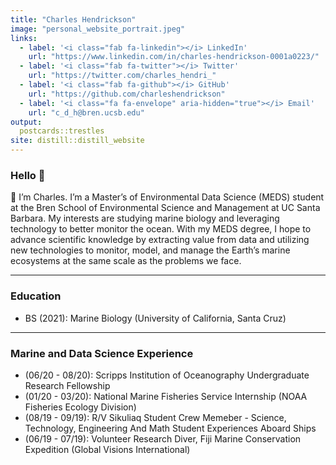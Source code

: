 ```yaml
---
title: "Charles Hendrickson"
image: "personal_website_portrait.jpeg"
links:
  - label: '<i class="fab fa-linkedin"></i> LinkedIn'
    url: "https://www.linkedin.com/in/charles-hendrickson-0001a0223/"
  - label: '<i class="fab fa-twitter"></i> Twitter'
    url: "https://twitter.com/charles_hendri_"
  - label: '<i class="fab fa-github"></i> GitHub'
    url: "https://github.com/charleshendrickson"
  - label: '<i class="fa fa-envelope" aria-hidden="true"></i> Email'
    url: "c_d_h@bren.ucsb.edu"
output:
  postcards::trestles
site: distill::distill_website
---
```


### Hello 👋
🌱 I'm Charles. I'm a Master's of Environmental Data Science (MEDS) student at the Bren School of Environmental Science and Management at UC Santa Barbara. My interests are studying marine biology and leveraging technology to better monitor the ocean. With my MEDS degree, I hope to advance scientific knowledge by extracting value from data and utilizing new technologies to monitor, model, and manage the Earth’s marine ecosystems at the same scale as the problems we face. 


---------------------------------------------------------------------------------------------

### Education
- BS (2021): Marine Biology (University of California, Santa Cruz) 

---------------------------------------------------------------------------------------------

### Marine and Data Science Experience
 - (06/20 - 08/20): Scripps Institution of Oceanography Undergraduate Research Fellowship
 - (01/20 - 03/20): National Marine Fisheries Service Internship (NOAA Fisheries Ecology Division)
 - (08/19 - 09/19): R/V Sikuliaq Student Crew Memeber - Science, Technology, Engineering And Math Student Experiences Aboard Ships 
 - (06/19 - 07/19): Volunteer Research Diver, Fiji Marine Conservation Expedition (Global Visions International)













